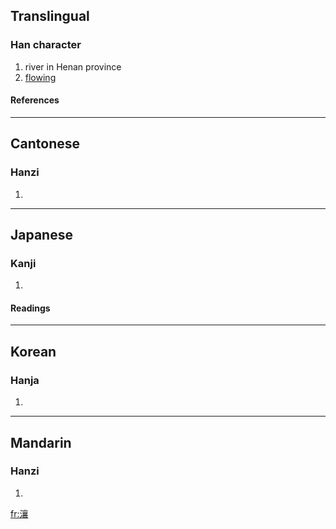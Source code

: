 ==Translingual==
===Han character===
{{Han char|rn=85|rad=水|as=17|sn=20|four=3013<sub>2</sub>|canj=水卜口女 (EYRV)}}
# river in Henan province
# [[flowing]]
====References====
{{Han ref|kx=0661.230|dkj=18716|dj=1071.060|hdz=31789.070|uh=703C|ud=28732|bh=F45B|bd=62555}}

----
==Cantonese==
===Hanzi===
{{yue-hanzi|jyut=|y=yeung4}}
# {{defn|Cantonese}}

----
==Japanese==
===Kanji===
{{ja-kanji|grade=|rs=水17}}
# {{defn|Japanese}} 
====Readings====
{{ja-readings|on=[[じょう]] (jō), [[にょう]] (nyō), [[どう]] (dō), [[のう]] (nō)|kun=}}

----
==Korean==
===Hanja===
{{ko-hanja|hangeul=양|eumhun=|rv=yang|mr=yang|y=yang}}
# {{defn|Korean}}

----
==Mandarin==
===Hanzi===
{{cmn-hanzi|pin=[[ráng]] (rang2)|wg=jang<sup>2</sup>}}
# {{defn|Mandarin}}

[[fr:瀼]]